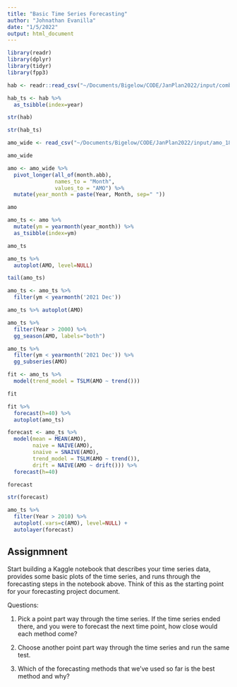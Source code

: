 ```yaml
---
title: "Basic Time Series Forecasting"
author: "Johnathan Evanilla"
date: "1/5/2022"
output: html_document
---
```


```r

library(readr)
library(dplyr)
library(tidyr)
library(fpp3)

```





```r

hab <- readr::read_csv("~/Documents/Bigelow/CODE/JanPlan2022/input/combined_hab_predictors.csv.gz")

hab_ts <- hab %>% 
  as_tsibble(index=year)

str(hab)

str(hab_ts)

```





```r

amo_wide <- read_csv("~/Documents/Bigelow/CODE/JanPlan2022/input/amo_1856_2021.csv.gz")

amo_wide

```


```r
amo <- amo_wide %>%
  pivot_longer(all_of(month.abb), 
               names_to = "Month",
               values_to = "AMO") %>% 
  mutate(year_month = paste(Year, Month, sep=" "))

amo

```


```r

amo_ts <- amo %>% 
  mutate(ym = yearmonth(year_month)) %>% 
  as_tsibble(index=ym)

amo_ts

```


```r
amo_ts %>% 
  autoplot(AMO, level=NULL)

```

```r
tail(amo_ts)

```

```r

amo_ts <- amo_ts %>% 
  filter(ym < yearmonth('2021 Dec'))

amo_ts %>% autoplot(AMO)

```


```r
amo_ts %>% 
  filter(Year > 2000) %>% 
  gg_season(AMO, labels="both")


```

```r
amo_ts %>% 
  filter(ym < yearmonth('2021 Dec')) %>% 
  gg_subseries(AMO)

```

```r

fit <- amo_ts %>% 
  model(trend_model = TSLM(AMO ~ trend()))

fit

```


```r
fit %>% 
  forecast(h=40) %>% 
  autoplot(amo_ts)

```


```r

forecast <- amo_ts %>% 
  model(mean = MEAN(AMO),
        naive = NAIVE(AMO),
        snaive = SNAIVE(AMO),
        trend_model = TSLM(AMO ~ trend()),
        drift = NAIVE(AMO ~ drift())) %>% 
  forecast(h=40)

forecast

str(forecast)

```


```r
amo_ts %>% 
  filter(Year > 2010) %>% 
  autoplot(.vars=c(AMO), level=NULL) +
  autolayer(forecast)

```



## Assignmnent

Start building a Kaggle notebook that describes your time series data, provides some basic plots of the time series, and runs through the forecasting steps in the notebook above. Think of this as the starting point for your forecasting project document.

Questions:

1. Pick a point part way through the time series. If the time series ended there, and you were to forecast the next time point, how close would each method come?

2. Choose another point part way through the time series and run the same test.

3. Which of the forecasting methods that we've used so far is the best method and why?
